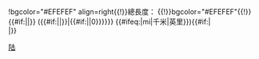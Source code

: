 !bgcolor="#EFEFEF" align=right{{!}}總長度：
{{!}}bgcolor="#EFEFEF"{{!}}{{{length_1}}} {{Infobox road/length link/{{{1}}}}}{{#if:{{{length_ref|}}}|{{{length_ref}}}|}} ({{#if:{{{length_2|}}}|{{{length_2}}}|{{rnd|{{#expr:{{{length_1}}}*{{#ifeq:{{{1}}}|mi|1.609344|0.621371192}}}}|{{#if:{{{round|}}}|{{{round}}}|0}}}}}} {{#ifeq:{{{1}}}|mi|千米|英里}}){{#if:{{{length_notes|}}}|<br><small>{{{length_notes}}}</small>|}}<noinclude>[[Category:交通信息框模板|陆]]
</noinclude>